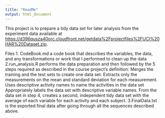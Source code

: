 ```yaml
---
title: "ReadMe"
output: html_document
---
```



This project is to prepare a tidy data set for later analysis from the experiment data available at <https://d396qusza40orc.cloudfront.net/getdata%2Fprojectfiles%2FUCI%20HAR%20Dataset.zip>. 


Files
1. CodeBook.md a code book that describes the variables, the data, and any transformations or work that I performed to clean up the data
2.run_analysis.R performs the data preparation and then followed by the 5 steps required as described in the course project’s definition:
   Merges the training and the test sets to create one data set.
   Extracts only the measurements on the mean and standard deviation for each measurement.
   Uses descriptive activity names to name the activities in the data set
   Appropriately labels the data set with descriptive variable names.
   From the data set in step 4, creates a second, independent tidy data set with the average of each variable for each activity and each subject.
3.FinalData.txt is the exported final data after going through all the sequences described above.